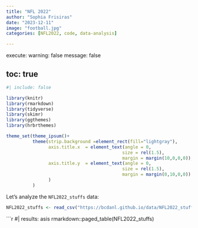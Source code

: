 ```yaml
---
title: "NFL 2022"
author: "Sophia Frisiras"
date: "2023-12-11"
image: "football.jpg"
categories: [NFL2022, code, data-analysis]

---
```


execute: 
  warning: false
  message: false
  
toc: true
---
```r
#| include: false

library(knitr)
library(rmarkdown)
library(tidyverse)
library(skimr)
library(ggthemes)
library(hrbrthemes)

theme_set(theme_ipsum()+
          theme(strip.background =element_rect(fill="lightgray"),
                axis.title.x  = element_text(angle = 0,
                                            size = rel(1.5),
                                            margin = margin(10,0,0,0)),
                axis.title.y  = element_text(angle = 0,
                                            size = rel(1.5),
                                            margin = margin(0,10,0,0))
                )
          )
```

Let's analyze the `NFL2022_stuffs` data:

```r
NFL2022_stuffs <- read_csv("https://bcdanl.github.io/data/NFL2022_stuffs.csv")
```


```r
#| results: asis
rmarkdown::paged_table(NFL2022_stuffs) 